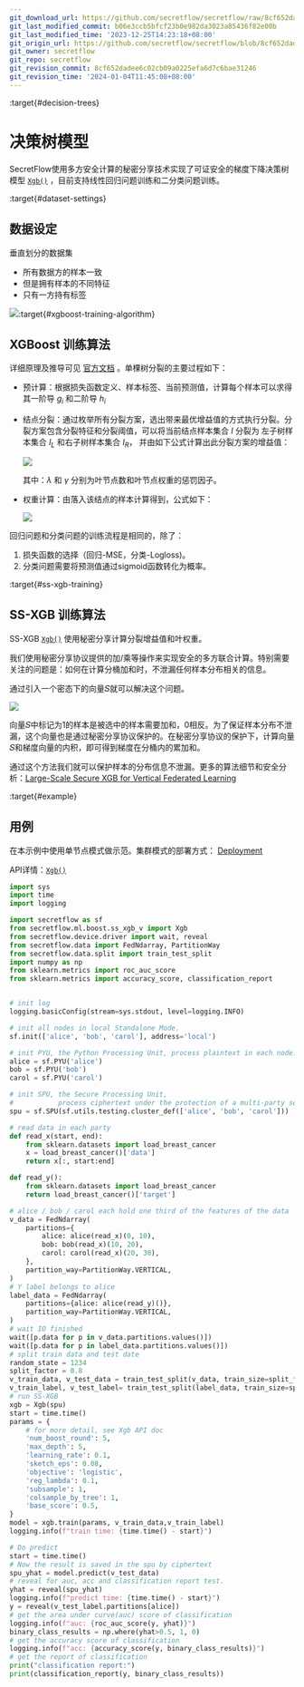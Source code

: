 ```yaml
---
git_download_url: https://github.com/secretflow/secretflow/raw/8cf652dadee6c02cb09a0225efa6d7c6bae31246/docs/user_guide/mpc_ml/decision_tree.rst
git_last_modified_commit: b06e3ccb5bfcf23b0e982da3023a85436f82e00b
git_last_modified_time: '2023-12-25T14:23:18+08:00'
git_origin_url: https://github.com/secretflow/secretflow/blob/8cf652dadee6c02cb09a0225efa6d7c6bae31246/docs/user_guide/mpc_ml/decision_tree.rst
git_owner: secretflow
git_repo: secretflow
git_revision_commit: 8cf652dadee6c02cb09a0225efa6d7c6bae31246
git_revision_time: '2024-01-04T11:45:08+08:00'
---
```


:target{#decision-trees}

# 决策树模型

SecretFlow使用多方安全计算的秘密分享技术实现了可证安全的梯度下降决策树模型 [`Xgb()`](../../source/secretflow.ml.boost.ml.boost.ss_xgb_v.mdx#secretflow.ml.boost.ss_xgb_v.model.Xgb "secretflow.ml.boost.ss_xgb_v.model.Xgb") ，目前支持线性回归问题训练和二分类问题训练。

:target{#dataset-settings}

## 数据设定

垂直划分的数据集

- 所有数据方的样本一致
- 但是拥有样本的不同特征
- 只有一方持有标签

![](../../_assets/v_dataset.png):target{#xgboost-training-algorithm}

## XGBoost 训练算法

详细原理及推导可见 [官方文档](https://xgboost.readthedocs.io/en/stable/tutorials/model.html) 。单棵树分裂的主要过程如下：

- 预计算：根据损失函数定义、样本标签、当前预测值，计算每个样本可以求得其一阶导 <InlineMath>$g_{i}$</InlineMath> 和二阶导  <InlineMath>$h_{i}$</InlineMath>
- 结点分裂：通过枚举所有分裂方案，选出带来最优增益值的方式执行分裂。分裂方案包含分裂特征和分裂阈值，可以将当前结点样本集合 <InlineMath>$I$</InlineMath> 分裂为 左子树样本集合 <InlineMath>$I_{L}$</InlineMath> 和右子树样本集合 <InlineMath>$I_{R}$</InlineMath>， 并由如下公式计算出此分裂方案的增益值：

  ![](../../_assets/gain_formula.png)

  其中：<InlineMath>$\lambda$</InlineMath> 和 <InlineMath>$\gamma$</InlineMath> 分别为叶节点数和叶节点权重的惩罚因子。
- 权重计算：由落入该结点的样本计算得到，公式如下：

  ![](../../_assets/weight_formula.png)

回归问题和分类问题的训练流程是相同的，除了：

1. 损失函数的选择（回归-MSE，分类-Logloss)。
2. 分类问题需要将预测值通过sigmoid函数转化为概率。

:target{#ss-xgb-training}

## SS-XGB 训练算法

SS-XGB [`Xgb()`](../../source/secretflow.ml.boost.ml.boost.ss_xgb_v.mdx#secretflow.ml.boost.ss_xgb_v.model.Xgb "secretflow.ml.boost.ss_xgb_v.model.Xgb") 使用秘密分享计算分裂增益值和叶权重。

我们使用秘密分享协议提供的加/乘等操作来实现安全的多方联合计算。特别需要关注的问题是：如何在计算分桶加和时，不泄漏任何样本分布相关的信息。

通过引入一个密态下的向量𝑆就可以解决这个问题。

![](../../_assets/indicator_vecto.jpg)

向量𝑆中标记为1的样本是被选中的样本需要加和，0相反。为了保证样本分布不泄漏，这个向量也是通过秘密分享协议保护的。在秘密分享协议的保护下，计算向量𝑆和梯度向量的内积，即可得到梯度在分桶内的累加和。

通过这个方法我们就可以保护样本的分布信息不泄漏。更多的算法细节和安全分析：[Large-Scale Secure XGB for Vertical Federated Learning](https://arxiv.org/pdf/2005.08479.pdf)

:target{#example}

## 用例

在本示例中使用单节点模式做示范。集群模式的部署方式： [Deployment](../../getting_started/deployment.mdx)

API详情：[`Xgb()`](../../source/secretflow.ml.boost.ml.boost.ss_xgb_v.mdx#secretflow.ml.boost.ss_xgb_v.model.Xgb "secretflow.ml.boost.ss_xgb_v.model.Xgb")

```python
import sys
import time
import logging

import secretflow as sf
from secretflow.ml.boost.ss_xgb_v import Xgb
from secretflow.device.driver import wait, reveal
from secretflow.data import FedNdarray, PartitionWay
from secretflow.data.split import train_test_split
import numpy as np
from sklearn.metrics import roc_auc_score
from sklearn.metrics import accuracy_score, classification_report


# init log
logging.basicConfig(stream=sys.stdout, level=logging.INFO)

# init all nodes in local Standalone Mode.
sf.init(['alice', 'bob', 'carol'], address='local')

# init PYU, the Python Processing Unit, process plaintext in each node.
alice = sf.PYU('alice')
bob = sf.PYU('bob')
carol = sf.PYU('carol')

# init SPU, the Secure Processing Unit,
#           process ciphertext under the protection of a multi-party secure computing protocol
spu = sf.SPU(sf.utils.testing.cluster_def(['alice', 'bob', 'carol']))

# read data in each party
def read_x(start, end):
    from sklearn.datasets import load_breast_cancer
    x = load_breast_cancer()['data']
    return x[:, start:end]

def read_y():
    from sklearn.datasets import load_breast_cancer
    return load_breast_cancer()['target']

# alice / bob / carol each hold one third of the features of the data
v_data = FedNdarray(
    partitions={
        alice: alice(read_x)(0, 10),
        bob: bob(read_x)(10, 20),
        carol: carol(read_x)(20, 30),
    },
    partition_way=PartitionWay.VERTICAL,
)
# Y label belongs to alice
label_data = FedNdarray(
    partitions={alice: alice(read_y)()},
    partition_way=PartitionWay.VERTICAL,
)
# wait IO finished
wait([p.data for p in v_data.partitions.values()])
wait([p.data for p in label_data.partitions.values()])
# split train data and test date
random_state = 1234
split_factor = 0.8
v_train_data, v_test_data = train_test_split(v_data, train_size=split_factor, random_state=random_state)
v_train_label, v_test_label= train_test_split(label_data, train_size=split_factor, random_state=random_state)
# run SS-XGB
xgb = Xgb(spu)
start = time.time()
params = {
    # for more detail, see Xgb API doc
    'num_boost_round': 5,
    'max_depth': 5,
    'learning_rate': 0.1,
    'sketch_eps': 0.08,
    'objective': 'logistic',
    'reg_lambda': 0.1,
    'subsample': 1,
    'colsample_by_tree': 1,
    'base_score': 0.5,
}
model = xgb.train(params, v_train_data,v_train_label)
logging.info(f"train time: {time.time() - start}")

# Do predict
start = time.time()
# Now the result is saved in the spu by ciphertext
spu_yhat = model.predict(v_test_data)
# reveal for auc, acc and classification report test.
yhat = reveal(spu_yhat)
logging.info(f"predict time: {time.time() - start}")
y = reveal(v_test_label.partitions[alice])
# get the area under curve(auc) score of classification
logging.info(f"auc: {roc_auc_score(y, yhat)}")
binary_class_results = np.where(yhat>0.5, 1, 0)
# get the accuracy score of classification
logging.info(f"acc: {accuracy_score(y, binary_class_results)}")
# get the report of classification
print("classification report:")
print(classification_report(y, binary_class_results))
```
